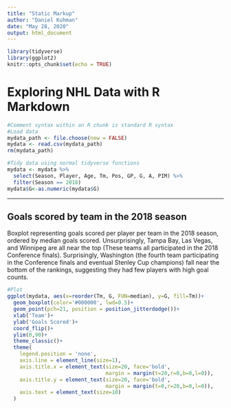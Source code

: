 ```yaml
---
title: "Static Markup"
author: "Daniel Kuhman"
date: "May 28, 2020"
output: html_document
---
```


```r
library(tidyverse)
library(ggplot2)
knitr::opts_chunk$set(echo = TRUE)
```

<!-- Comment syntax in markdown -->

<!-- You can use **Your text** to add bold face -->
# **Exploring NHL Data with R Markdown**

<!-- You can R chunks with the following syntax; set echo=FALSE to hide the R chunk code when knitting the file-->
```r
#Comment syntax within an R chunk is standard R syntax
#Load data
mydata_path <- file.choose(new = FALSE)
mydata <- read.csv(mydata_path)
rm(mydata_path)

#Tidy data using normal tidyverse functions
mydata <- mydata %>% 
  select(Season, Player, Age, Tm, Pos, GP, G, A, PIM) %>% 
  filter(Season == 2018)
mydata$G<-as.numeric(mydata$G)
```

<!-- You can add horizontal rules using *** -->
***

## Goals scored by team in the 2018 season
Boxplot representing goals scored per player per team in the 2018 season, ordered by median goals scored. Unsurprisingly, Tampa Bay, Las Vegas, and Winnipeg are all near the top (These teams all participated in the 2018 Conference finals). Surprisingly, Washington (the fourth team participating in the Conference finals and eventual Stenley Cup champions) fall near the bottom of the rankings, suggesting they had few players with high goal counts. 

```r
#Plot 
ggplot(mydata, aes(x=reorder(Tm, G, FUN=median), y=G, fill=Tm))+
  geom_boxplot(color='#000000', lwd=0.5)+
  geom_point(pch=21, position = position_jitterdodge())+
  xlab('Team')+
  ylab('Goals Scored')+
  coord_flip()+
  ylim(0,90)+
  theme_classic()+
  theme(
    legend.position = 'none',
    axis.line = element_line(size=1),
    axis.title.x = element_text(size=20, face='bold',
                                margin = margin(t=20,r=0,b=0,l=0)),
    axis.title.y = element_text(size=20, face='bold',
                                margin = margin(t=0,r=20,b=0,l=0)),
    axis.text = element_text(size=10)
  )
```







